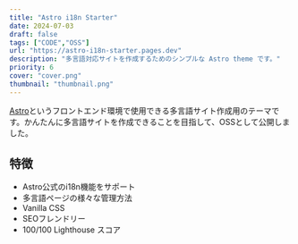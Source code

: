 ```yaml
---
title: "Astro i18n Starter"
date: 2024-07-03
draft: false
tags: ["CODE","OSS"]
url: "https://astro-i18n-starter.pages.dev" 
description: "多言語対応サイトを作成するためのシンプルな Astro theme です。"
priority: 6
cover: "cover.png"
thumbnail: "thumbnail.png"
---
```


[Astro](https://astro.build)というフロントエンド環境で使用できる多言語サイト作成用のテーマです。かんたんに多言語サイトを作成できることを目指して、OSSとして公開しました。

## 特徴
- Astro公式のi18n機能をサポート
- 多言語ページの様々な管理方法
- Vanilla CSS
- SEOフレンドリー
- 100/100 Lighthouse スコア
